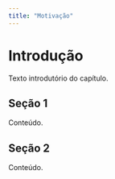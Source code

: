 ```yaml
---
title: "Motivação"
---
```


# Introdução

Texto introdutório do capítulo.

## Seção 1

Conteúdo.

## Seção 2

Conteúdo.

